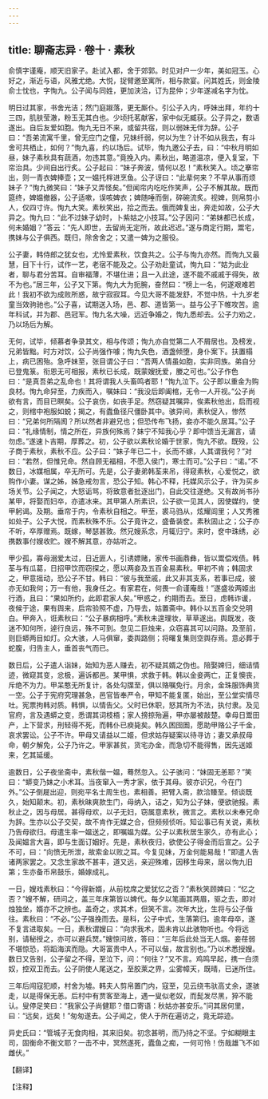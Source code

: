 ```yaml
---
---
---
```

title: 聊斋志异 · 卷十 · 素秋
---

俞慎字谨庵，顺天旧家子。赴试入都，舍于郊郭。时见对户一少年，美如冠玉。心好之，渐近与语，风雅尤绝。大悦，捉臂邀至寓所，相与款宴。问其姓氏，则金陵俞士忱也，字恂九。公子闻与同姓，更加浃洽，订为昆仲；少年遂减名字为忱。

明日过其家，书舍光洁；然门庭踧落，更无厮仆。引公子入内，呼妹出拜，年约十三四，肌肤莹澈，粉玉无其白也。少顷托茗献客，家中似无臧获。公子异之，数语遂出。自后友爱如胞。恂九无日不来，或留共宿，则以弱妹无伴为辞。公子曰：“吾弟流寓千里，曾无应门之僮，兄妹纤弱，何以为生？计不如从我去，有斗舍可共栖止，如何？”恂九喜，约以场后。试毕，恂九邀公子去，曰：“中秋月明如昼，妹子素秋具有蔬酒，勿违其意。”竟挽入内。素秋出，略道温凉，便入复室，下帘治具。少间自出行炙。公子起曰：“妹子奔波，情何以忍！”素秋笑入。顷之搴帘出，则一青衣婢捧壶；又一媪托柈进烹鱼。公子讶曰：“此辈何来？不早从事而烦妹子？”恂九微笑曰：“妹子又弄怪矣。”但闻帘内吃吃作笑声，公子不解其故。既而筵终，婢媪撤器，公子适嗽，误咳婢衣；婢随唾而倒，碎碗流炙。视婢，则帛剪小人，仅四寸许。恂九大笑。素秋笑出，拾之而去。俄而婢复出，奔走如故，公子大异之。恂九曰：“此不过妹子幼时，卜紫姑之小技耳。”公子因问：“弟妹都已长成，何未婚姻？”答云：“先人即世，去留尚无定所，故此迟迟。”遂与商定行期，鬻宅，携妹与公子俱西。既归，除舍舍之；又遣一婢为之服役。

公子妻，韩侍郎之犹女也，尤怜爱素秋，饮食共之。公子与恂九亦然。而恂九又最慧，目下十行，试作一艺，老宿不能及之。公子劝赴童试，恂九曰：“姑为此业者，聊与君分苦耳。自审福薄，不堪仕进；且一入此途，遂不能不戚戚于得失，故不为也。”居三年，公子又下第。恂九大为扼腕，奋然曰：“榜上一名，何遂艰难若此！我初不欲为成败所惑，故宁寂寂耳。今见大哥不能发舒，不觉中热，十九岁老童当效驹驰也。”公子喜，试期送入场，邑、郡、道皆第一。益与公子下帷攻苦。逾年科试，并为郡、邑冠军。恂九名大噪，远近争婚之，恂九悉却去。公子力劝之，乃以场后为解。

无何，试毕，倾慕者争录其文，相与传颂；恂九亦自觉第二人不屑居也。及榜发，兄弟皆黜。时方对饮，公子尚强作噱；恂九失色，酒盏倾堕，身仆案下。扶置榻上，病已困殆。急呼妹至，张目谓公子曰：“吾两人情虽如胞，实非同族。弟自分已登鬼箓。衔恩无可相报，素秋已长成，既蒙嫂抚爱，媵之可也。”公子作色曰：“是真吾弟之乱命也！其将谓我人头畜鸣者耶！”恂九泣下。公子即以重金为购良材。恂九命舁至，力疾而入，嘱妹曰：“我没后即阖棺，无令一人开视。”公子尚欲有言，而目已瞑矣。公子哀伤，如丧手足。然窃疑其嘱异，俟素秋他出，启而视之，则棺中袍服如蜕；揭之，有蠹鱼径尺僵卧其中。骇异间，素秋促入，惨然曰：“兄弟何所隔阂？所以然者非避兄也；但恐传布飞扬，妾亦不能久居耳。”公子曰：“礼缘情制，情之所在，异族何殊焉？妹宁不知我心乎？即中馈当无漏言，请勿虑。”遂速卜吉期，厚葬之。初，公子欲以素秋论婚于世家，恂九不欲。既殁，公子商于素秋，素秋不应。公子曰：“妹子年已二十，长而不嫁，人其谓我何？”对曰：“若然，但惟兄命。然自顾无福相，不愿入侯门，寒士而可。”公子曰：“诺。”不数日，冰媒相属，卒无所可。先是，公子妻弟韩荃来吊，得窥素秋，心爱悦之，欲购作小妻。谋之姊，姊急戒勿言，恐公子知。韩心不释，托媒风示公子，许为买乡场关节。公子闻之，大怒诟骂，将致意者批逐出门，自此交往遂绝。又有故尚书孙某甲，将娶而妇卒，亦遣冰来。其甲第人所素识，公子欲一见其人，因使媒约，使甲躬谒。及期。垂帘于内，令素秋自相之。甲至，裘马驺从，炫耀闾里；人又秀雅如处子。公子大悦，而素秋殊不乐。公子竟许之，盛备装奁。素秋固止之；公子亦不听，卒厚赠焉。既嫁，琴瑟甚敦。然兄嫂系念，月辄归宁。来时，奁中珠绣，必携数事付嫂收贮。嫂不解其意，亦姑听之。

甲少孤，寡母溺爱太过，日近匪人，引诱嫖赌，家传书画鼎彝，皆以鬻偿戏债。韩荃与有瓜葛，日招甲饮而窃探之，愿以两妾及五百金易素秋。甲初不肯；韩固求之，甲意摇动，恐公子不甘。韩曰：“彼与我至戚，此又非其支系，若事已成，彼亦无如我何；万一有他，我身任之。有家君在，何畏一俞谨庵哉！”遂盛妆两姬出行酒，且曰：“果如所约，此即君家人矣。”甲惑之，约期而去。至日，虑韩诈谖，夜候于途，果有舆来，启帘验照不虚，乃导去，姑置斋中。韩仆以五百金交兑明白。甲奔入，诳素秋曰：“公子暴病相呼。”素秋未遑理妆，草草遂出。舆既发，夜迷不知何所，逴行良远，殊不可到。忽见二巨烛来，众窃喜其可以问路。及至前，则巨蟒两目如灯。众大骇，人马俱窜，委舆路侧；将曙复集则空舆存焉。意必葬于蛇腹，归告主人，垂首丧气而已。

数日后，公子遣人诣妹，始知为恶人赚去，初不疑其婿之伪也。陪娶婢归，细诘情迹，微窥其变，忿极，遍诉都邑。某甲惧，求救于韩。韩以金妾两亡，正复懊丧，斥绝不为力。甲呆憨无所复计，各处勾牒至，俱以赂嘱免行。月余，金珠服饰典货一空。公子于宪府究理甚急，邑官皆奉严令，甲知不能复匿，始出，至公堂实情尽吐。宪票拘韩对质。韩惧，以情告父。父时已休职，怒其所为不法，执付隶。及见官府，言及遇蟒之变，悉谓其词枝梧；家人搒掠殆遍，甲亦屡被敲楚。幸母日鬻田产，上下营求，刑轻得不死，而韩仆已瘐毙矣。韩久困囹圄，愿助甲赂公子千金，哀求罢讼。公子不许。甲母又请益以二姬，但求姑存疑案以待寻访；妻又承叔母命，朝夕解免，公子乃许之。甲家甚贫，货宅办金，而急切不能得售，因先送姬来，乞其延缓。

逾数日，公子夜坐斋中，素秋偕一媪，蓦然忽入。公子骇问：“妹固无恙耶？”笑曰：“蟒变乃妹之小术耳。当夜窜入一秀才家，依于其母。彼亦识兄，今在门外。”公子倒屣出迎，则宛平名士周生也，素相善。把臂入斋，款洽臻至。倾谈既久，始知颠末。初，素秋昧爽款生门，母纳入，诘之，知为公子妹，便欲驰报。素秋止之，因与母居。甚得母欢，以子无妇，窃属意素秋，微言之。素秋以未奉兄命为辞。生亦以公子交契，故不肯作无媒之合，但频频侦听。知讼事已有关说，素秋乃告母欲归。母遣生率一媪送之，即嘱媪为媒。公子以素秋居生家久，亦有此心；及闻媪言大喜，即与生面订姻好。先是，素秋夜归，欲使公子得金而后宣之。公子不可，曰：“向愤无所泄，故索金以败之耳。今复见妹，万金何能易哉！”即遣人告诸两家罢之。又念生家故不甚丰，道又远，亲迎殊难，因移生母来，居以恂九旧第；生亦备币帛鼓乐，婚嫁成礼。

一日，嫂戏素秋曰：“今得新婿，从前枕席之爱犹忆之否？”素秋笑顾婢曰：“忆之否？”嫂不解，研问之，盖三年床第皆以婢代。每夕以笔画其两眉，驱之去，即对烛独坐，婿亦不之辨也。盖奇之，求其术，但笑不言。次年大比，生将与公子偕往。素秋曰：“不必。”公子强挽而去。是科，公子中式，生落第归。逾年母卒，遂不复言进取矣。一日，素秋谓嫂曰：“向求我术，固未肯以此骇物听也。今将远别，请秘授之，亦可以避兵燹。”嫂惊问故，答曰：“三年后此处当无人烟。妾荏弱不堪惊恐，将蹈海滨而隐。大哥富贵中人，不可以偕，故言别也。”乃以术悉授嫂。数日又告别，公子留之不得，至泣下，问：“何往？”又不言。鸡鸣早起，携一白须奴，控双卫而去。公子阴使人尾送之，至胶莱之界，尘雾幛天，既晴，已迷所住。

三年后闯寇犯顺，村舍为墟。韩夫人剪帛置门内，寇至，见云绕韦驮高丈余，遂骇走，以是得保无恙。后村中有贾客至海上，遇一叟似老奴，而髭发尽黑，猝不能认。叟停足笑曰：“我家公子尚健耶？借口寄语：秋姑亦甚安乐。”问其居何里，曰：“远矣，远矣！”匆匆遂去。公子闻之，使人于所在遍访之，竟无踪迹。

异史氏曰：“管城子无食肉相，其来旧矣。初念甚明，而乃持之不坚。宁如糊眼主司，固衡命不衡文耶？一击不中，冥然遂死，蠹鱼之痴，一何可怜！伤哉雄飞不如雌伏。”

【翻译】

【注释】


